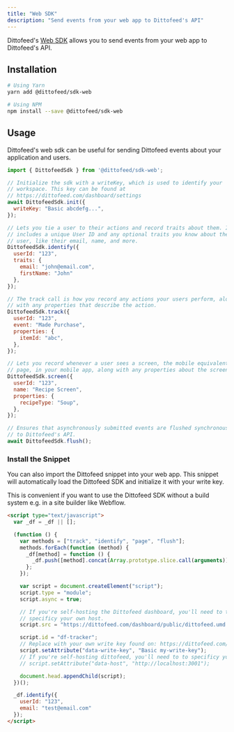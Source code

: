 ```yaml
---
title: "Web SDK"
description: "Send events from your web app to Dittofeed's API"
---
```


Dittofeed's [Web SDK](https://www.npmjs.com/package/@dittofeed/sdk-web) allows you to send events from your web app to Dittofeed's API.

## Installation

```bash
# Using Yarn
yarn add @dittofeed/sdk-web

# Using NPM
npm install --save @dittofeed/sdk-web
```

## Usage

Dittofeed's web sdk can be useful for sending Dittofeed events about your application and users.

```javascript
import { DittofeedSdk } from '@dittofeed/sdk-web';

// Initialize the sdk with a writeKey, which is used to identify your
// workspace. This key can be found at
// https://dittofeed.com/dashboard/settings
await DittofeedSdk.init({
  writeKey: "Basic abcdefg...",
});

// Lets you tie a user to their actions and record traits about them. It
// includes a unique User ID and any optional traits you know about the
// user, like their email, name, and more.
DittofeedSdk.identify({
  userId: "123",
  traits: {
    email: "john@email.com",
    firstName: "John"
  },
});

// The track call is how you record any actions your users perform, along
// with any properties that describe the action.
DittofeedSdk.track({
  userId: "123",
  event: "Made Purchase",
  properties: {
    itemId: "abc",
  },
});

// Lets you record whenever a user sees a screen, the mobile equivalent of
// page, in your mobile app, along with any properties about the screen.
DittofeedSdk.screen({
  userId: "123",
  name: "Recipe Screen",
  properties: {
    recipeType: "Soup",
  },
});

// Ensures that asynchronously submitted events are flushed synchronously
// to Dittofeed's API.
await DittofeedSdk.flush();
```

### Install the Snippet

You can also import the Dittofeed snippet into your web app. This snippet will automatically load the Dittofeed SDK and initialize it with your write key.

This is convenient if you want to use the Dittofeed SDK without a build system e.g. in a site builder like Webflow.

```html
<script type="text/javascript">
  var _df = _df || [];

  (function () {
    var methods = ["track", "identify", "page", "flush"];
    methods.forEach(function (method) {
      _df[method] = function () {
        _df.push([method].concat(Array.prototype.slice.call(arguments)));
      };
    });

    var script = document.createElement("script");
    script.type = "module";
    script.async = true;

    // If you're self-hosting the Dittofeed dashboard, you'll need to to
    // specificy your own host.
    script.src = "https://dittofeed.com/dashboard/public/dittofeed.umd.js";

    script.id = "df-tracker";
    // Replace with your own write key found on: https://dittofeed.com/dashboard/dittofeed.umd.js
    script.setAttribute("data-write-key", "Basic my-write-key");
    // If you're self-hosting dittofeed, you'll need to to specificy your own host.
    // script.setAttribute("data-host", "http://localhost:3001");

    document.head.appendChild(script);
  })();

  _df.identify({
    userId: "123",
    email: "test@email.com"
  });
</script>
```
